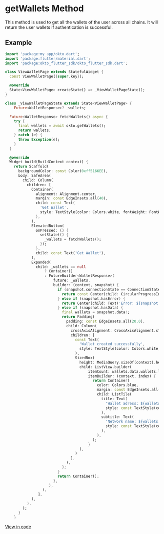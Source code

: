 
# getWallets Method
This method is used to get all the wallets of the user across all chains. It will return the user wallets if authentication is successful.




## Example
```dart copy
import 'package:my_app/okto.dart';
import 'package:flutter/material.dart';
import 'package:okto_flutter_sdk/okto_flutter_sdk.dart';

class ViewWalletPage extends StatefulWidget {
  const ViewWalletPage({super.key});

  @override
  State<ViewWalletPage> createState() => _ViewWalletPageState();
}

class _ViewWalletPageState extends State<ViewWalletPage> {
    Future<WalletResponse>? _wallets;

  Future<WalletResponse> fetchWallets() async {
    try {
      final wallets = await okto.getWallets();
      return wallets;
    } catch (e) {
      throw Exception(e);
    }
  }

  @override
  Widget build(BuildContext context) {
    return Scaffold(
      backgroundColor: const Color(0xff5166EE),
      body: SafeArea(
        child: Column(
          children: [
            Container(
              alignment: Alignment.center,
              margin: const EdgeInsets.all(40),
              child: const Text(
                'Get Wallet',
                style: TextStyle(color: Colors.white, fontWeight: FontWeight.w800, fontSize: 30),
              ),
            ),
            ElevatedButton(
              onPressed: () {
                setState(() {
                  _wallets = fetchWallets();
                });
              },
              child: const Text('Get Wallet'),
            ),
            Expanded(
              child: _wallets == null
                  ? Container()
                  : FutureBuilder<WalletResponse>(
                      future: _wallets,
                      builder: (context, snapshot) {
                        if (snapshot.connectionState == ConnectionState.waiting) {
                          return const Center(child: CircularProgressIndicator(color: Colors.white));
                        } else if (snapshot.hasError) {
                          return Center(child: Text('Error: ${snapshot.error}'));
                        } else if (snapshot.hasData) {
                          final wallets = snapshot.data!;
                          return Padding(
                            padding: const EdgeInsets.all(20.0),
                            child: Column(
                              crossAxisAlignment: CrossAxisAlignment.start,
                              children: [
                                const Text(
                                  'Wallet created successfully',
                                  style: TextStyle(color: Colors.white, fontSize: 20),
                                ),
                                SizedBox(
                                  height: MediaQuery.sizeOf(context).height * 0.6,
                                  child: ListView.builder(
                                      itemCount: wallets.data.wallets.length,
                                      itemBuilder: (context, index) {
                                        return Container(
                                          color: Colors.blue,
                                          margin: const EdgeInsets.all(5),
                                          child: ListTile(
                                            title: Text(
                                              'Wallet adress: ${wallets.data.wallets[index].address}',
                                              style: const TextStyle(color: Colors.white, fontSize: 20),
                                            ),
                                            subtitle: Text(
                                              'Network name: ${wallets.data.wallets[index].networkName}',
                                              style: const TextStyle(color: Colors.white, fontSize: 20),
                                            ),
                                          ),
                                        );
                                      }
                                  ),
                                )
                              ],
                            ),
                          );
                        }
                        return Container();
                      },
                    ),
                 ),
               ],
            ),
          ),
        );
      }
    }

```
[View in code](https://github.com/okto-hq/okto-sdk-flutter/blob/main/example/lib/screens/view_wallet_page.dart)